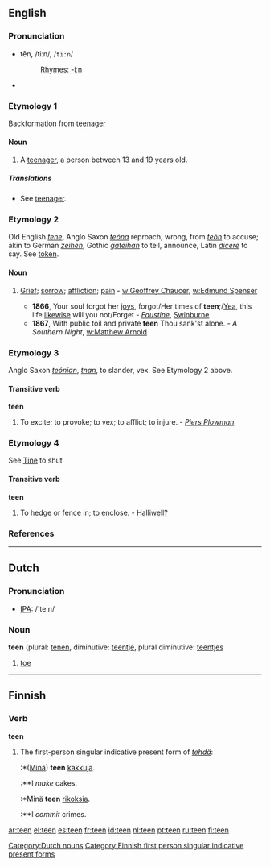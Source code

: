 ==English==

===Pronunciation===
*tēn, /tiːn/, /<tt>ti:n</tt>/
*:[[Rhymes:English:-iːn|Rhymes: -iːn]]
*{{audio|en-us-teen.ogg|Audio (US)}}

===Etymology 1===
Backformation from [[teenager]]

====Noun====
{{en-noun}}

# A [[teenager]], a person between 13 and 19 years old.

=====Translations=====
*See [[teenager]].

===Etymology 2===
Old English ''[[tene]]'', Anglo Saxon ''[[teóna]]'' reproach, wrong, from ''[[teón]]'' to accuse; akin to German ''[[zeihen]]'', Gothic ''[[gateihan]]'' to tell, announce, Latin ''[[dicere]]'' to say. See [[token]].

====Noun====
{{en-noun}}

# {{obsolete}} [[grief|Grief]]; [[sorrow]]; [[affliction]]; [[pain]] - [[w:Geoffrey Chaucer]], [[w:Edmund Spenser]]
#*'''1866''', Your soul forgot her [[joy]]s, forgot/Her times of '''teen''';/[[Yea]], this life [[likewise]] will you not/Forget - ''[[Wikisource:Faustine|Faustine]]'', [[w:Algernon Swinburne|Swinburne]]
#*'''1867''', With public toil and private '''teen''' Thou sank'st alone. - ''A Southern Night'', [[w:Matthew Arnold]]

===Etymology 3===
Anglo Saxon ''[[teónian]]'', ''[[tnan]]'', to slander, vex. See Etymology 2 above.

====Transitive verb====
'''teen'''

# {{obsolete}} To excite; to provoke; to vex; to afflict; to injure. - ''[[Piers Plowman]]''

===Etymology 4===
See [[Tine]] to shut

====Transitive verb====
'''teen'''

# {{cattag|obsolete|provincial}} To hedge or fence in; to enclose. - [[Halliwell?]]

===References===
{{R:1913}}

----

==Dutch==

===Pronunciation===
*[[w:IPA|IPA]]: /'teːn/

===Noun===
'''teen''' {{m}} (plural: [[tenen]], diminutive: [[teentje]], plural diminutive: [[teentjes]]

# [[toe]]

[[Category:Dutch nouns]]

----

==Finnish==

===Verb===
'''teen'''
# The first-person singular indicative present form of ''[[tehdä#Finnish|tehdä]]'':
#:*([[minä|Minä]]) '''teen''' [[kakku|kakkuja]].
#:**I ''make'' cakes.
#:*Minä '''teen''' [[rikos|rikoksia]].
#:**I ''commit'' crimes.

[[Category:Finnish first person singular indicative present forms]]

[[ar:teen]]
[[el:teen]]
[[es:teen]]
[[fr:teen]]
[[id:teen]]
[[nl:teen]]
[[pt:teen]]
[[ru:teen]]
[[fi:teen]]